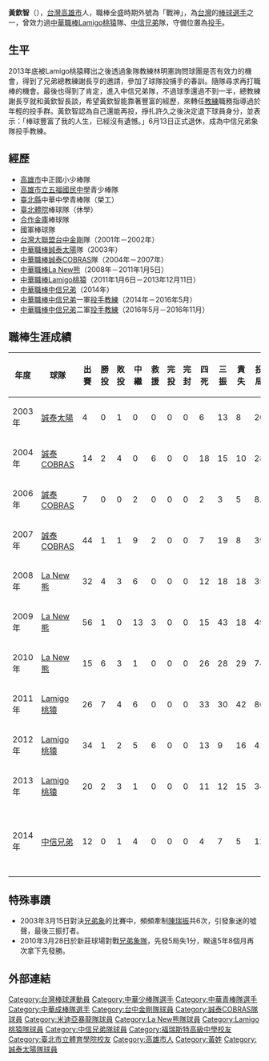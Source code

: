{{blpsources|time=2022-05-12}}{{nofootnotes|time=2022-05-12}}{{Infobox CPBL player|
bgcolor1=#FFCC00|
bgcolor2=black|
textcolor1=black|
textcolor2=white|
name=黃欽智|
image=|
width=150|
position=投手|
team=|
number=|
bats=左|
throws=左|
birthdate={{birth_date_and_age|1978|1|18|mf=y}}|
birthplace={{TWN}}[[高雄市|高雄市]]|
debutdate=3月7日|
debutyear=2003年|
debutteam=誠泰太陽|
statyear=2014年5月18日|
stat1label=勝投—敗投|
stat1value=24—22|
stat2label=中繼—救援|
stat2value=47—17|
stat3label=三振—四死|
stat3value=197—147|
stat4label=防禦率|
stat4value=3.64|
teams=<nowiki></nowiki>
*[[誠泰太陽|誠泰太陽]]（2003年） 
*[[誠泰COBRAS|誠泰COBRAS]]（2004年－2007年） 
*[[La_New熊|La New熊]]/[[Lamigo桃猿|Lamigo桃猿]]（2008年－2013年）
*[[中信兄弟|中信兄弟]]（2014年）
*[[中信兄弟|中信兄弟]]一軍[[投手|投手]][[教練|教練]]（2014年－2016年）
|awards=<nowiki></nowiki>
*[[中華職棒總冠軍賽|總冠軍]]：2012
}}
'''黃欽智'''（{{bd|1978年|1月18日|||catIdx=Huang黃}}），[[台灣|台灣]][[高雄市|高雄市]]人，職棒全盛時期外號為「戰神」，為[[台灣|台灣]]的[[棒球|棒球]][[選手|選手]]之一，曾效力過[[中華職棒|中華職棒]][[Lamigo桃猿|Lamigo桃猿]]隊、[[中信兄弟|中信兄弟]]隊，守備位置為[[投手|投手]]。

==生平==
2013年底被Lamigo桃猿釋出之後透過象隊教練林明憲詢問球團是否有效力的機會，得到了兄弟總教練謝長亨的邀請，參加了球隊投捕手的春訓。隨隊尋求再打職棒的機會。最後也得到了肯定，進入中信兄弟隊，不過球季還過不到一半，總教練謝長亨就和黃欽智長談，希望黃欽智能靠著豐富的經歷，來轉任[[教練|教練]]職務指導過於年輕的投手群。黃欽智認為自己還能再投，掙扎許久之後決定退下球員身分，並表示：「棒球豐富了我的人生，已經沒有遺憾。」6月13日正式退休，成為中信兄弟象隊投手教練。

==經歷==
*[[高雄市|高雄市]]中正國小少棒隊 
*[[高雄市立五福國民中學|高雄市立五福國民中學]]青少棒隊 
*[[新北市|臺北縣]]中華中學青棒隊（榮工） 
*[[臺北市立大學天母校區|臺北體院]]棒球隊（休學） 
*[[合作金庫|合作金庫]]棒球隊 
*國軍棒球隊 
*[[台灣大聯盟|台灣大聯盟]][[台中金剛|台中金剛]]隊（2001年－2002年）  
*[[中華職棒|中華職棒]][[誠泰太陽|誠泰太陽]]隊（2003年） 
*[[中華職棒|中華職棒]][[誠泰COBRAS|誠泰COBRAS]]隊（2004年－2007年） 
*[[中華職棒|中華職棒]][[La_New熊|La New熊]]（2008年－2011年1月5日）
*[[中華職棒|中華職棒]][[Lamigo桃猿|Lamigo桃猿]]（2011年1月6日－2013年12月11日）
*[[中華職棒|中華職棒]][[中信兄弟|中信兄弟]]（2014年）
*[[中華職棒|中華職棒]][[中信兄弟|中信兄弟]]一軍[[投手|投手]][[教練|教練]]（2014年－2016年5月）
*[[中華職棒|中華職棒]][[中信兄弟|中信兄弟]]二軍[[投手|投手]][[教練|教練]]（2016年5月－2016年11月）

==職棒生涯成績==
{|border=1 width="800px"
|- align=middle 
!年度!!球隊!!出賽!!勝投!!敗投!!中繼!!救援!!完投!!完封!!四死!!三振!!責失!!投球局數!!防禦率
|- align="center"
|2003年||[[誠泰太陽|誠泰太陽]]||4||0||1||0||0||0||0||6||13||8||20.1||3.54
|- align="center"
|2004年||[[誠泰COBRAS|誠泰COBRAS]]||14||2||4||0||6||0||0||18||15||10||28.0||3.21
|- align="center"
|2006年||[[誠泰COBRAS|誠泰COBRAS]]||7||0||0||2||0||0||0||2||3||5||8.1||5.40
|- align="center"
|2007年||[[誠泰COBRAS|誠泰COBRAS]]||44||1||1||9||2||0||0||7||19||8||39.2||1.81
|- align="center"
|2008年||[[La_New熊|La New熊]]||32||4||3||6||0||0||0||12||18||18||35.1||4.58
|- align="center"
|2009年||[[La_New熊|La New熊]]||56||1||0||13||3||0||0||15||43||18||49.2||3.26
|- align="center"
|2010年||[[La_New熊|La New熊]]||15||6||3||1||0||0||0||26||28||29||74.2||3.50
|- align="center"
|2011年||[[Lamigo桃猿|Lamigo桃猿]]||26||7||4||6||0||0||0||33||30||42||86.0||4.40
|- align="center"
|2012年||[[Lamigo桃猿|Lamigo桃猿]]||34||1||2||5||6||0||0||13||9||16||41.2||3.46
|- align="center"
|2013年||[[Lamigo桃猿|Lamigo桃猿]]||20||2||3||1||0||0||0||11||12||15||34.1||3.93
|- align="center"
|2014年||[[中信兄弟|中信兄弟]]||12||0||1||4||0||0||0||4||7||5||12.2||3.55
|- |- align=middle style="color:black; background-color:yellow"
!合計!!11年!!264||24||22||47||17||0||0||147||197||174||430.2||3.64
|}

==特殊事蹟==
*2003年3月15日對決[[兄弟象|兄弟象]]的比賽中，頻頻牽制[[陳瑞振|陳瑞振]]共6次，引發象迷的噓聲，最後三振打者。
*2010年3月28日於新莊球場對戰[[兄弟象隊|兄弟象隊]]，先發5局失1分，睽違5年8個月再次拿下先發勝。

==外部連結==
{{台灣棒球維基館}}
{{中華職棒球員資料|id=G001|name=黃欽智}}
{{start box}}
{{s-before|球隊加盟}}
{{s-title|[[誠泰COBRAS開幕戰先發投手|誠泰太陽開幕戰先發投手]]|2003年}}
{{s-after|[[林英傑|林英傑]]}}
{{end box}}
{{Lamigo桃猿2012年中華職棒總冠軍}}
{{1996年第二屆亞洲青棒錦標賽中華青棒代表隊}}
{{2001年第二十一屆亞洲棒球錦標賽中華成棒代表隊}}
{{2002年第十四屆韓國釜山亞運中華成棒隊選手列表}}
{{2013年世界棒球經典賽資格賽中華成棒代表隊}}
{{2013年世界棒球經典賽中華成棒代表隊}}
{{2015年世界棒球12強賽中華成棒代表隊}}
{{2017年世界棒球經典賽中華成棒代表隊}}
{{DEFAULTSORT:Huang}}
[[Category:台灣棒球運動員|Category:台灣棒球運動員]]
[[Category:中華少棒隊選手|Category:中華少棒隊選手]]
[[Category:中華青棒隊選手|Category:中華青棒隊選手]]
[[Category:中華成棒隊選手|Category:中華成棒隊選手]]
[[Category:台中金剛隊球員|Category:台中金剛隊球員]]
[[Category:誠泰COBRAS隊球員|Category:誠泰COBRAS隊球員]]
[[Category:米迪亞暴龍隊球員|Category:米迪亞暴龍隊球員]]
[[Category:La_New熊隊球員|Category:La New熊隊球員]]
[[Category:Lamigo桃猿隊球員|Category:Lamigo桃猿隊球員]]
[[Category:中信兄弟隊球員|Category:中信兄弟隊球員]]
[[Category:福瑞斯特高級中學校友|Category:福瑞斯特高級中學校友]]
[[Category:臺北市立體育學院校友|Category:臺北市立體育學院校友]]
[[Category:高雄市人|Category:高雄市人]]
[[Category:黃姓|Category:黃姓]]
[[Category:誠泰太陽隊球員|Category:誠泰太陽隊球員]]
